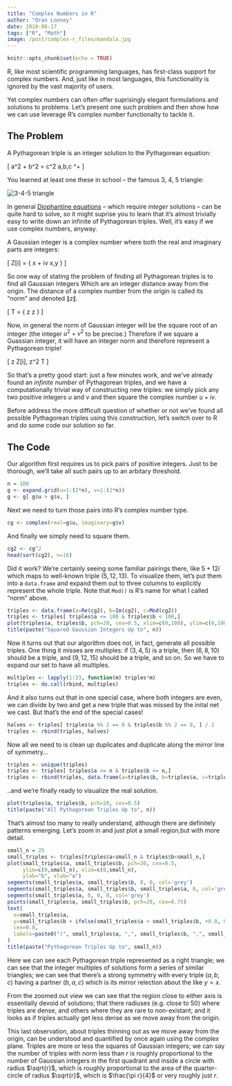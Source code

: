 ```yaml
---
title: "Complex Numbers in R"
author: "Oran Looney"
date: 2018-06-17
tags: ["R", "Math"]
image: /post/complex-r_files/mandala.jpg
---
```


```r
knitr::opts_chunk$set(echo = TRUE)
```

R, like most scientific programming languages, has first-class support for complex numbers.
And, just like in most languages, this functionality is ignored by the vast majority of users.

Yet complex numbers can often offer suprisingly elegant formulations and solutions to problems. Let's
present one such problem and then show how we can use leverage R's complex number functionalty to tackle it.

## The Problem

A Pythagorean triple is an integer solution to the Pythagorean equation:

\[
a^2 + b^2 = c^2 \quad\quad a,b,c \in \mathbb{N}^+ \tag{1}
\]

You learned at least one these in school -- the famous 3, 4, 5 triangle:

<img src="/post/complex-r_files/345.gif" alt="3-4-5 triangle">

In general [Diophantine equations](https://en.wikipedia.org/wiki/Diophantine_equation) -- which require *integer* solutions -- can be quite
hard to solve, so it might suprise you to learn that it's almost trivially easy to write down an infinite of Pythagorean triples. Well, it's easy if we use complex numbers, anyway.

A Gaussian integer is a complex number where both the real and imaginary parts are integers:

\[
  Z[i] = \{ x + iv \mid x,y \in \mathbb{Z} \} \tag{2}
\]

So one way of stating the problem of finding all Pythagorean triples is to find all Gaussian integers
Which are an integer distance away from the origin. The distance of a complex number from the origin
is called its "norm" and denoted $\lVert z \rVert$.

\[
  T = \{ z \in \mathbb{C} \mid \lVert z \rVert \in \mathbb{Z} \} \tag{3}
\]

Now, in general the norm of Gaussian integer will be the square root of an integer (the integer $u^2 + v^2$
to be precise.) Therefore if we square a Guassian integer, it will have an integer norm and therefore
represent a Pythagorean triple!

\[
\forall z \in Z[i], z^2 \in T \tag{4}
\]

So that's a pretty good start: just a few minutes work, and we've already found an *infinite number* of Pythagorean triples, and we have a computationally trivial way of constructing new triples: we simply pick any two positive integers $u$ and $v$ and then square the complex number $u + iv$.

Before address the more difficult question of whether or not we've found all possible Pythagorean triples
using this construction, let's switch over to R and do some code our solution so far.

## The Code

Our algorithm first requires us to pick pairs of positive integers. Just to be thorough, we'll take
all such pairs up to an arbitary threshold.

```r
n = 100
g <- expand.grid(u=1:(2*n), v=1:(2*n))
g <- g[ g$u > g$v, ]
```

Next we need to turn those pairs into R's complex number type. 

```r
cg <- complex(real=g$u, imaginary=g$v)
```

And finally we simply need to square them.

```r
cg2 <- cg^2
head(sort(cg2), n=16)
```

Did it work? We're certainly seeing some familiar pairings there, like $5+12i$ which maps to well-known triple $(5,12,13)$. To visualize them, let's put them into a `data.frame` and expand them out to three
columns to explicitly represent the whole triple. Note that `Mod()` is R's name for what I called "norm" above.

```r
triples <- data.frame(a=Re(cg2), b=Im(cg2), c=Mod(cg2))
triples <- triples[ triples$a <= 100 & triples$b < 100,]
plot(triples$a, triples$b, pch=20, cex=0.5, xlim=c(0,100), ylim=c(0,100))
title(paste("Squared Gaussian Integers Up to", n))
```

Now it turns out that our algorithm does not, in fact, generate all possible triples. One thing
it misses are multiples: if $(3,4,5)$ is a triple, then $(6,8,10)$ should be a triple, and $(9,12,15)$
should be a triple, and so on. So we have to expand our set to have all multiples.

```r

multiples <- lapply(1:33, function(m) triples*m)
triples <- do.call(rbind, multiples)
```

And it also turns out that in one special case, where both integers are even, we can divide by two and
get a new triple that was missed by the inital net we cast. But that's the end of the special cases!

```r
halves <- triples[ triples$a %% 2 == 0 & triples$b %% 2 == 0, ] / 2
triples <- rbind(triples, halves)
```

Now all we need to is clean up duplicates and duplicate along the mirror line of symmetry...

```r
triples <- unique(triples)
triples <- triples[ triples$a <= n & triples$b <= n,]
triples <- rbind(triples, data.frame(a=triples$b, b=triples$a, c=triples$c))
```

..and we're finally ready to visualize the real solution.

```r
plot(triples$a, triples$b, pch=20, cex=0.5)
title(paste("All Pythagorean Triples Up to", n))
```

That's almost too many to really understand, although there are definitely patterns emerging. Let's zoom in and just plot a small region,but with more detail.

```r
small_n = 25
small_triples <- triples[triples$a<small_n & triples$b<small_n,]
plot(small_triples$a, small_triples$b, pch=20, cex=0.5,   
     ylim=c(0,small_n), xlim=c(0,small_n),
     ylab="b", xlab="a")
segments(small_triples$a, small_triples$b, 0, 0, col='grey')
segments(small_triples$a, small_triples$b, small_triples$a, 0, col='grey')
segments(small_triples$a, 0, 0, 0, col='grey')
points(small_triples$a, small_triples$b, pch=20, cex=0.75)
text(
  x=small_triples$a, 
  y=small_triples$b + ifelse(small_triples$a > small_triples$b, +0.8, 0.8),
  cex=0.8,
  labels=paste0("(", small_triples$a, ",", small_triples$b, ",", small_triples$c, ")")
)
title(paste("Pythagorean Triples Up to", small_n))
```

Here we can see each Pythagorean triple represented as a right triangle; we can see that the integer multiples
of solutions form a series of similar triangles; we can see that there's a strong symmetry with every triple $(a,b,c)$ having a partner $(b,a,c)$ which is its mirror relection about the like $y=x$.

From the zoomed out view we can see that the region close to either axis is essentially devoid of solutions; that there radiuses (e.g. close to 50) where triples are dense, and others where they are rare to non-existant;
and it looks as if triples actually get less dense as we move away from the origin.

This last observation, about triples thinning out as we move away from the origin, can be understood 
and quantified by once again using the complex plane. Triples are more or less the squares of Gaussian integers; we can say the number of triples with norm less than $r$ is roughly proportional to the number
of Gaussian integers in the first quadrant and inside a circle with radius $\sqrt{r}$, which is roughly
proportional to the area of the quarter-circle of radius $\sqrt{r}$, which is $\frac{\pi r}{4}$ or very roughly just $r$.

